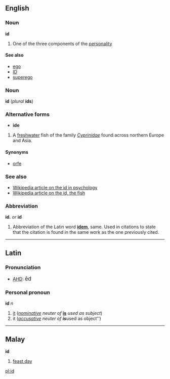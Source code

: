 ==English==
===Noun===
'''id'''

# One of the three components of the [[personality]]

====See also====
*[[ego]]
*[[ID]]<!-- or [[I.D.]] -->
*[[superego]]

===Noun===
'''id''' (''plural'' '''ids''')

===Alternative forms===
*'''ide'''

#A [[freshwater]] fish of the family ''[[Cyprinidae]]'' found across northern Europe and Asia.

====Synonyms====
*[[orfe]]

===See also===
*[[w:Ego,_Superego_and_Id|Wikipedia article on the id in psychology]]
*[[w:ide|Wikipedia article on the id, the fish]]

===Abbreviation===
'''id.''' ''or'' '''id'''

#Abbreviation of the Latin word '''[[idem]]''', same.  Used in citations to state that the citation is found in the same work as the one previously cited.

----
==Latin==
===Pronunciation===
*[[AHD]]: <big> &#275;d </big>

===Personal pronoun===
'''id''' ''n''

#[[it]] (''[[nominative]] neuter of'' '''[[is#Latin|is]]''' ''used as subject'')
#it (''[[accusative]] neuter of '''is''' ''used as object'')

----
==Malay==
'''id'''

#[[feast day]]


[[pl:id]]